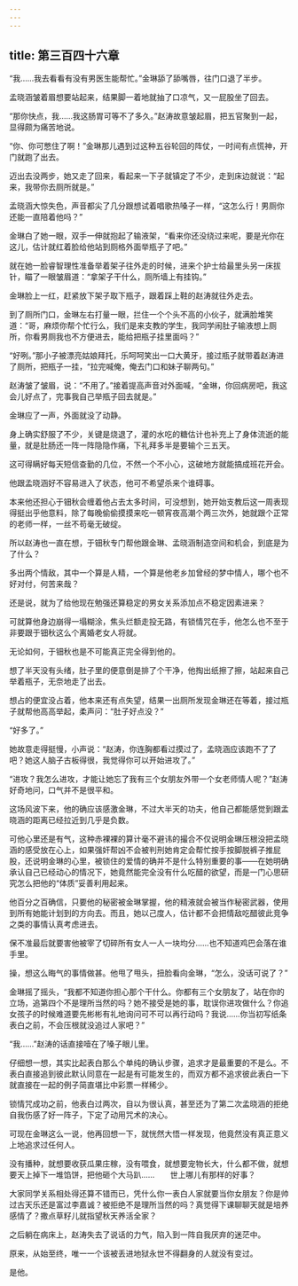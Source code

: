 ```yaml
---
---
---
```

title: 第三百四十六章
---




“我……我去看看有没有男医生能帮忙。”金琳舔了舔嘴唇，往门口退了半步。

孟晓涵皱着眉想要站起来，结果脚一着地就抽了口凉气，又一屁股坐了回去。

“那你快点，我……我这肠胃可等不了多久。”赵涛故意皱起眉，把五官聚到一起，显得颇为痛苦地说。

“你、你可憋住了啊！”金琳那儿遇到过这种五谷轮回的阵仗，一时间有点慌神，开门就跑了出去。

迈出去没两步，她又走了回来，看起来一下子就镇定了不少，走到床边就说：“起来，我带你去厕所就是。”

孟晓涵大惊失色，声音都尖了几分跟想试着唱歌热嗓子一样，“这怎么行！男厕你还能一直陪着他吗？”

金琳白了她一眼，双手一伸就抱起了输液架，“看来你还没绕过来呢，要是光你在这儿，估计就红着脸给他站到厕格外面举瓶子了吧。”

就在她一脸睿智理性准备举着架子往外走的时候，进来个护士给最里头另一床拔针，瞄了一眼皱眉道：“拿架子干什么，厕所墙上有挂钩。”

金琳脸上一红，赶紧放下架子取下瓶子，跟着踩上鞋的赵涛就往外走去。

到了厕所门口，金琳左右打量一眼，拦住一个个头不高的小伙子，就满脸堆笑道：“哥，麻烦你帮个忙行么，我们是来支教的学生，我同学闹肚子输液想上厕所，你看男厕我也不方便进去，能给把瓶子挂里面吗？”

“好咧。”那小子被漂亮姑娘拜托，乐呵呵笑出一口大黄牙，接过瓶子就带着赵涛进了厕所，把瓶子一挂，“拉完喊俺，俺去门口和妹子聊两句。”

赵涛皱了皱眉，说：“不用了。”接着提高声音对外面喊，“金琳，你回病房吧，我这会儿好点了，完事我自己举瓶子回去就是。”

金琳应了一声，外面就没了动静。

身上确实舒服了不少，关键是烧退了，灌的水吃的糖估计也补充上了身体流逝的能量，就是肚肠还一阵一阵隐隐作痛，下礼拜多半是要输个三五天。

这可得瞒好每天短信查勤的几位，不然一个不小心，这破地方就能搞成班花开会。

他跟孟晓涵好不容易进入了状态，他可不希望杀来个谁碍事。

本来他还担心于钿秋会缠着他占去太多时间，可没想到，她开始支教后这一周表现得挺出乎他意料，除了每晚偷偷摸摸来吃一顿宵夜高潮个两三次外，她就跟个正常的老师一样，一丝不苟毫无破绽。

所以赵涛也一直在想，于钿秋专门帮他跟金琳、孟晓涵制造空间和机会，到底是为了什么？

多出两个情敌，其中一个算是人精，一个算是他老乡加曾经的梦中情人，哪个也不好对付，何苦来哉？

还是说，就为了给他现在勉强还算稳定的男女关系添加点不稳定因素进来？

可就算他身边崩得一塌糊涂，焦头烂额走投无路，有锁情咒在手，他怎么也不至于非要跟于钿秋这么个离婚老女人将就。

无论如何，于钿秋也是不可能真正完全得到他的。

想了半天没有头绪，肚子里的便意倒是排了个干净，他掏出纸擦了擦，站起来自己举着瓶子，无奈地走了出去。

想占的便宜没占着，他本来还有点失望，结果一出厕所发现金琳还在等着，接过瓶子就帮他高高举起，柔声问：“肚子好点没？”

“好多了。”

她故意走得挺慢，小声说：“赵涛，你连胸都看过摸过了，孟晓涵应该跑不了了吧？她这人脑子古板得很，我觉得你可以开始进攻了。”

“进攻？我怎么进攻，才能让她忘了我有三个女朋友外带一个女老师情人呢？”赵涛好奇地问，口气并不是很平和。

这场风波下来，他的确应该感激金琳，不过大半天的功夫，他自己都能感觉到跟孟晓涵的距离已经拉近到几乎是负数。

可他心里还是有气，这种赤裸裸的算计毫不避讳的撮合不仅说明金琳压根没把孟晓涵的感受放在心上，如果强奸帮凶不会被判刑她肯定会帮忙按手按脚脱裤子推屁股，还说明金琳的心里，被锁住的爱情的确并不是什么特别重要的事——在她明确承认自己已经动心的情况下，她竟然能完全没有什么吃醋的欲望，而是一门心思研究怎么把他的“体质”妥善利用起来。

他百分之百确信，只要他的秘密被金琳掌握，他的精液就会被当作秘密武器，使用到所有她能计划到的方向去。而且，她以己度人，估计都不会把情敌吃醋彼此竞争之类的事情认真考虑进去。

保不准最后就要害他被宰了切碎所有女人一人一块均分……也不知道鸡巴会落在谁手里。

操，想这么晦气的事情做甚。他甩了甩头，扭脸看向金琳，“怎么，没话可说了？”

金琳摇了摇头，“我都不知道你担心那个干什么。你都有三个女朋友了，站在你的立场，追第四个不是理所当然的吗？她不接受是她的事，耽误你进攻做什么？你追女孩子的时候难道要先彬彬有礼地询问可不可以再行动吗？我说……你当初写纸条表白之前，不会压根就没追过人家吧？”

“我……”赵涛的话直接噎在了嗓子眼儿里。

仔细想一想，其实比起表白那么个单纯的确认步骤，追求才是最重要的不是么。不表白直接追到彼此默认同意在一起是有可能发生的，而双方都不追求彼此表白一下就直接在一起的例子简直堪比中彩票一样稀少。

锁情咒成功之前，他表白过两次，自以为很认真，甚至还为了第二次孟晓涵的拒绝自我伤感了好一阵子，下定了动用咒术的决心。

可现在金琳这么一说，他再回想一下，就恍然大悟一样发现，他竟然没有真正意义上地追求过任何人。

没有播种，就想要收获瓜果庄稼，没有喂食，就想要宠物长大，什么都不做，就想要天上掉下一堆馅饼，把他砸个大马趴……　　世上哪儿有那样的好事？

大家同学关系相处得还算不错而已，凭什么你一表白人家就要当你女朋友？你是帅过古天乐还是富过李嘉诚？被拒绝不是理所当然的吗？真觉得下课聊聊天就是培养感情了？撒点草籽儿就指望秋天养活全家？

之后躺在病床上，赵涛失去了说话的力气，陷入到一阵自我厌弃的迷茫中。

原来，从始至终，唯一一个该被丢进地狱永世不得翻身的人就没有变过。

是他。